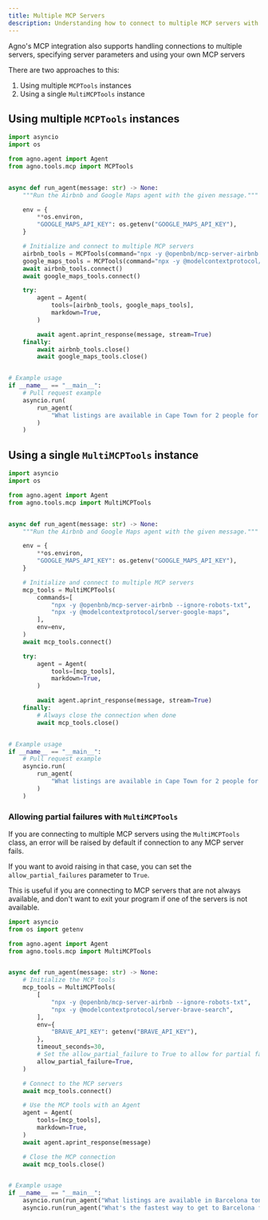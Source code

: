 ```yaml
---
title: Multiple MCP Servers
description: Understanding how to connect to multiple MCP servers with Agno
---
```


Agno's MCP integration also supports handling connections to multiple servers, specifying server parameters and using your own MCP servers

There are two approaches to this:
1. Using multiple `MCPTools` instances
2. Using a single `MultiMCPTools` instance


## Using multiple `MCPTools` instances

```python multiple_mcp_servers.py
import asyncio
import os

from agno.agent import Agent
from agno.tools.mcp import MCPTools


async def run_agent(message: str) -> None:
    """Run the Airbnb and Google Maps agent with the given message."""

    env = {
        **os.environ,
        "GOOGLE_MAPS_API_KEY": os.getenv("GOOGLE_MAPS_API_KEY"),
    }

    # Initialize and connect to multiple MCP servers
    airbnb_tools = MCPTools(command="npx -y @openbnb/mcp-server-airbnb --ignore-robots-txt")
    google_maps_tools = MCPTools(command="npx -y @modelcontextprotocol/server-google-maps", env=env)
    await airbnb_tools.connect()
    await google_maps_tools.connect()

    try:
        agent = Agent(
            tools=[airbnb_tools, google_maps_tools],
            markdown=True,
        )

        await agent.aprint_response(message, stream=True)
    finally:
        await airbnb_tools.close()
        await google_maps_tools.close()


# Example usage
if __name__ == "__main__":
    # Pull request example
    asyncio.run(
        run_agent(
            "What listings are available in Cape Town for 2 people for 3 nights from 1 to 4 August 2025?"
        )
    )
```

## Using a single `MultiMCPTools` instance

```python multiple_mcp_servers.py
import asyncio
import os

from agno.agent import Agent
from agno.tools.mcp import MultiMCPTools


async def run_agent(message: str) -> None:
    """Run the Airbnb and Google Maps agent with the given message."""

    env = {
        **os.environ,
        "GOOGLE_MAPS_API_KEY": os.getenv("GOOGLE_MAPS_API_KEY"),
    }

    # Initialize and connect to multiple MCP servers
    mcp_tools = MultiMCPTools(
        commands=[
            "npx -y @openbnb/mcp-server-airbnb --ignore-robots-txt",
            "npx -y @modelcontextprotocol/server-google-maps",
        ],
        env=env,
    )
    await mcp_tools.connect()

    try:
        agent = Agent(
            tools=[mcp_tools],
            markdown=True,
        )

        await agent.aprint_response(message, stream=True)
    finally:
        # Always close the connection when done
        await mcp_tools.close()


# Example usage
if __name__ == "__main__":
    # Pull request example
    asyncio.run(
        run_agent(
            "What listings are available in Cape Town for 2 people for 3 nights from 1 to 4 August 2025?"
        )
    )
```

### Allowing partial failures with `MultiMCPTools`

If you are connecting to multiple MCP servers using the `MultiMCPTools` class, an error will be raised by default if connection to any MCP server fails.

If you want to avoid raising in that case, you can set the `allow_partial_failures` parameter to `True`.

This is useful if you are connecting to MCP servers that are not always available, and don't want to exit your program if one of the servers is not available.

```python
import asyncio
from os import getenv

from agno.agent import Agent
from agno.tools.mcp import MultiMCPTools


async def run_agent(message: str) -> None:
    # Initialize the MCP tools
    mcp_tools = MultiMCPTools(
        [
            "npx -y @openbnb/mcp-server-airbnb --ignore-robots-txt",
            "npx -y @modelcontextprotocol/server-brave-search",
        ],
        env={
            "BRAVE_API_KEY": getenv("BRAVE_API_KEY"),
        },
        timeout_seconds=30,
        # Set the allow_partial_failure to True to allow for partial failure connecting to the MCP servers
        allow_partial_failure=True,
    )

    # Connect to the MCP servers
    await mcp_tools.connect()

    # Use the MCP tools with an Agent
    agent = Agent(
        tools=[mcp_tools],
        markdown=True,
    )
    await agent.aprint_response(message)

    # Close the MCP connection
    await mcp_tools.close()


# Example usage
if __name__ == "__main__":
    asyncio.run(run_agent("What listings are available in Barcelona tonight?"))
    asyncio.run(run_agent("What's the fastest way to get to Barcelona from London?"))
```